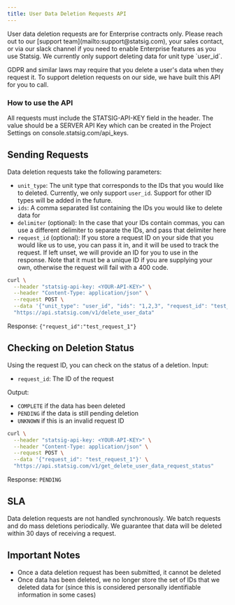 ```yaml
---
title: User Data Deletion Requests API
---
```


<Info>
User data deletion requests are for Enterprise contracts only. Please reach out to our [support team](mailto:support@statsig.com), your sales contact, or via our slack channel if you need to enable Enterprise features as you use Statsig.
We currently only support deleting data for unit type `user_id`.
</Info>

GDPR and similar laws may require that you delete a user's data when they request it. To support deletion requests on our side, we have built this API for you to call.

### How to use the API

All requests must include the STATSIG-API-KEY field in the header. The value should be a SERVER API Key which can be created in the Project Settings on console.statsig.com/api_keys.

## Sending Requests

Data deletion requests take the following parameters:
- `unit_type`: The unit type that corresponds to the IDs that you would like to deleted. Currently, we only support `user_id`. Support for other ID types will be added in the future.
- `ids`: A comma separated list containing the IDs you would like to delete data for
- `delimiter` (optional): In the case that your IDs contain commas, you can use a different delimiter to separate the IDs, and pass that delimiter here
- `request_id` (optional): If you store a request ID on your side that you would like us to use, you can pass it in, and it will be used to track the request. If left unset, we will provide an ID for you to use in the response. Note that it must be a unique ID if you are supplying your own, otherwise the request will fail with a 400 code.

```bash
curl \
  --header "statsig-api-key: <YOUR-API-KEY>" \
  --header "Content-Type: application/json" \
  --request POST \
  --data '{"unit_type": "user_id", "ids": "1,2,3", "request_id": "test_request_1"}' \
  "https://api.statsig.com/v1/delete_user_data"
```

Response:
`{"request_id":"test_request_1"}`

## Checking on Deletion Status

Using the request ID, you can check on the status of a deletion.
Input:
- `request_id`: The ID of the request

Output:
- `COMPLETE` if the data has been deleted
- `PENDING` if the data is still pending deletion
- `UNKNOWN` if this is an invalid request ID

```bash
curl \
  --header "statsig-api-key: <YOUR-API-KEY>" \
  --header "Content-Type: application/json" \
  --request POST \
  --data '{"request_id": "test_request_1"}' \
  "https://api.statsig.com/v1/get_delete_user_data_request_status"
```

Response:
`PENDING`

## SLA
Data deletion requests are not handled synchronously. We batch requests and do mass deletions periodically. We guarantee that data will be deleted within 30 days of receiving a request.

## Important Notes
- Once a data deletion request has been submitted, it cannot be deleted
- Once data has been deleted, we no longer store the set of IDs that we deleted data for (since this is considered personally identifiable information in some cases)
